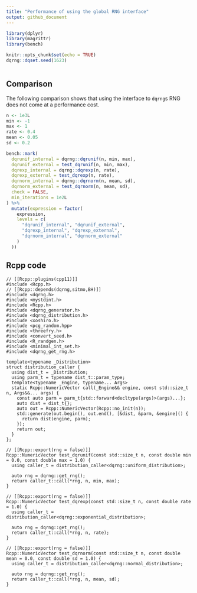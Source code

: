 ```yaml
---
title: "Performance of using the global RNG interface"
output: github_document
---
```


```r
library(dplyr)
library(magrittr)
library(bench)

knitr::opts_chunk$set(echo = TRUE)
dqrng::dqset.seed(1623)
```

```Rcpp
```

## Comparison 

The following comparison shows that using the interface to `dqrng`s RNG does not 
come at a performance cost. 

```r
n <- 1e3L
min <- -1
max <- 1
rate <- 0.4
mean <- 0.05
sd <- 0.2

bench::mark(
  dqrunif_internal = dqrng::dqrunif(n, min, max),
  dqrunif_external = test_dqrunif(n, min, max),
  dqrexp_internal = dqrng::dqrexp(n, rate),
  dqrexp_external = test_dqrexp(n, rate),
  dqrnorm_internal = dqrng::dqrnorm(n, mean, sd),
  dqrnorm_external = test_dqrnorm(n, mean, sd),
  check = FALSE,
  min_iterations = 1e2L
) %>%
  mutate(expression = factor(
    expression,
    levels = c(
      "dqrunif_internal", "dqrunif_external",
      "dqrexp_internal", "dqrexp_external",
      "dqrnorm_internal", "dqrnorm_external"
    )
  ))
```

## Rcpp code 

```Rcpp
// [[Rcpp::plugins(cpp11)]]
#include <Rcpp.h>
// [[Rcpp::depends(dqrng,sitmo,BH)]]
#include <dqrng.h>
#include <mystdint.h>
#include <Rcpp.h>
#include <dqrng_generator.h>
#include <dqrng_distribution.h>
#include <xoshiro.h>
#include <pcg_random.hpp>
#include <threefry.h>
#include <convert_seed.h>
#include <R_randgen.h>
#include <minimal_int_set.h>
#include <dqrng_get_rng.h>

template<typename _Distribution>
struct distribution_caller {
  using dist_t = _Distribution;
  using parm_t = typename dist_t::param_type;
  template<typename _Engine, typename... Args>
  static Rcpp::NumericVector call(_Engine&& engine, const std::size_t n, Args&&... args) {
    const auto parm = parm_t{std::forward<decltype(args)>(args)...};
    auto dist = dist_t{};
    auto out = Rcpp::NumericVector(Rcpp::no_init(n));
    std::generate(out.begin(), out.end(), [&dist, &parm, &engine]() {
      return dist(engine, parm);
    });
    return out;
  }
};

// [[Rcpp::export(rng = false)]]
Rcpp::NumericVector test_dqrunif(const std::size_t n, const double min = 0.0, const double max = 1.0) {
  using caller_t = distribution_caller<dqrng::uniform_distribution>;

  auto rng = dqrng::get_rng();
  return caller_t::call(*rng, n, min, max);
}

// [[Rcpp::export(rng = false)]]
Rcpp::NumericVector test_dqrexp(const std::size_t n, const double rate = 1.0) {
  using caller_t = distribution_caller<dqrng::exponential_distribution>;

  auto rng = dqrng::get_rng();
  return caller_t::call(*rng, n, rate);
}

// [[Rcpp::export(rng = false)]]
Rcpp::NumericVector test_dqrnorm(const std::size_t n, const double mean = 0.0, const double sd = 1.0) {
  using caller_t = distribution_caller<dqrng::normal_distribution>;

  auto rng = dqrng::get_rng();
  return caller_t::call(*rng, n, mean, sd);
}
```
